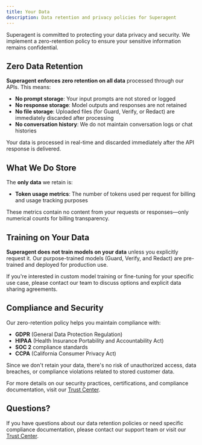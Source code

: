 ```yaml
---
title: Your Data
description: Data retention and privacy policies for Superagent
---
```


Superagent is committed to protecting your data privacy and security. We implement a zero-retention policy to ensure your sensitive information remains confidential.

## Zero Data Retention

**Superagent enforces zero retention on all data** processed through our APIs. This means:

- **No prompt storage**: Your input prompts are not stored or logged
- **No response storage**: Model outputs and responses are not retained
- **No file storage**: Uploaded files (for Guard, Verify, or Redact) are immediately discarded after processing
- **No conversation history**: We do not maintain conversation logs or chat histories

Your data is processed in real-time and discarded immediately after the API response is delivered.

## What We Do Store

The **only data** we retain is:

- **Token usage metrics**: The number of tokens used per request for billing and usage tracking purposes

These metrics contain no content from your requests or responses—only numerical counts for billing transparency.

## Training on Your Data

**Superagent does not train models on your data** unless you explicitly request it. Our purpose-trained models (Guard, Verify, and Redact) are pre-trained and deployed for production use.

If you're interested in custom model training or fine-tuning for your specific use case, please contact our team to discuss options and explicit data sharing agreements.

## Compliance and Security

Our zero-retention policy helps you maintain compliance with:

- **GDPR** (General Data Protection Regulation)
- **HIPAA** (Health Insurance Portability and Accountability Act)
- **SOC 2** compliance standards
- **CCPA** (California Consumer Privacy Act)

Since we don't retain your data, there's no risk of unauthorized access, data breaches, or compliance violations related to stored customer data.

For more details on our security practices, certifications, and compliance documentation, visit our [Trust Center](https://trust.superagent.sh).

## Questions?

If you have questions about our data retention policies or need specific compliance documentation, please contact our support team or visit our [Trust Center](https://trust.superagent.sh).
